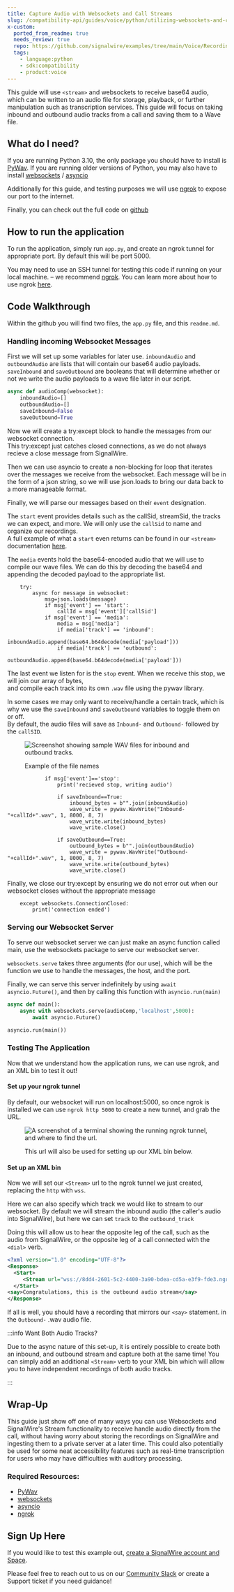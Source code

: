 ```yaml
---
title: Capture Audio with Websockets and Call Streams
slug: /compatibility-api/guides/voice/python/utilizing-websockets-and-call-streams
x-custom:
  ported_from_readme: true
  needs_review: true
  repo: https://github.com/signalwire/examples/tree/main/Voice/Recording%20Audio%20Tracks%20with%20Websockets
  tags:
    - language:python
    - sdk:compatibility
    - product:voice
---
```


This guide will use `<stream>` and websockets to receive base64 audio, which can be written to an audio file for storage, playback, or further manipulation such as transcription services. This guide will focus on taking inbound and outbound audio tracks from a call and saving them to a Wave file.

What do I need?
---------------

If you are running Python 3.10, the only package you should have to install is [PyWav](https://pypi.org/project/pywav/). If you are running older versions of Python, you may also have to install [websockets](https://pypi.org/project/websockets/) / [asyncio](https://pypi.org/project/asyncio/)

Additionally for this guide, and testing purposes we will use [ngrok](https://ngrok.com/) to expose our port to the internet.

Finally, you can check out the full code on [github](https://github.com/signalwire/guides/tree/main/Voice/Recording%20Audio%20Tracks%20with%20Websockets)

How to run the application
--------------------------

To run the application, simply run `app.py`, and create an ngrok tunnel for appropriate port. By default this will be port 5000.

You may need to use an SSH tunnel for testing this code if running on your local machine. – we recommend [ngrok](https://ngrok.com/). You can learn more about how to use ngrok [here](/platform/basics/guides/technical-troubleshooting/how-to-test-webhooks-with-ngrok).

Code Walkthrough
----------------

Within the github you will find two files, the `app.py` file, and this `readme.md`.

### Handling incoming Websocket Messages

First we will set up some variables for later use. `inboundAudio` and `outboundAudio` are lists that will contain our base64 audio payloads.  
`saveInbound` and `saveOutbound` are booleans that will determine whether or not we write the audio payloads to a wave file later in our script.

```python
async def audioComp(websocket):
    inboundAudio=[]
    outboundAudio=[]
    saveInbound=False
    saveOutbound=True
```

Now we will create a try:except block to handle the messages from our websocket connection.  
This try:except just catches closed connections, as we do not always recieve a close message from SignalWire.

Then we can use asyncio to create a non-blocking for loop that iterates over the messages we receive from the websocket. Each message will be in the form of a json string, so we will use json.loads to bring our data back to a more manageable format.

Finally, we will parse our messages based on their `event` designation. 

The `start` event provides details such as the callSid, streamSid, the tracks we can expect, and more. We will only use the `callSid` to name and organize our recordings.  
A full example of what a `start` even returns can be found in our `<stream>` documentation [here](/compatibility-api/cxml/voice/stream#websocket-messages).

The `media` events hold the base64-encoded audio that we will use to compile our wave files. We can do this by decoding the base64 and appending the decoded payload to the appropriate list.

```
    try:
        async for message in websocket:
            msg=json.loads(message)
            if msg['event'] == 'start':
                callId = msg['event']['callSid']
            if msg['event'] == 'media':
                media = msg['media']
                if media['track'] == 'inbound':
                    inboundAudio.append(base64.b64decode(media['payload']))
                if media['track'] == 'outbound':
                    outboundAudio.append(base64.b64decode(media['payload']))
```

The last event we listen for is the `stop` event. When we receive this stop, we will join our array of bytes,  
and compile each track into its own `.wav` file using the pywav library.

In some cases we may only want to receive/handle a certain track, which is why we use the `saveInbound` and `saveOutbound` variables to toggle them on or off.  
By default, the audio files will save as `Inbound-` and `Outbound-` followed by the `callSID`.

<figure>
        <img src={require("./2ddccf5-IbObexample.webP").default} alt="Screenshot showing sample WAV files for inbound and outbound tracks." title="IbObexample.webP" width="" height="auto" loading="lazy" />
    <figcaption>
    <p>Example of the file names</p>
</figcaption>
</figure>

```
            if msg['event']=='stop':
                print('recieved stop, writing audio')

                if saveInbound==True:
                    inbound_bytes = b"".join(inboundAudio)
                    wave_write = pywav.WavWrite("Inbound-"+callId+".wav", 1, 8000, 8, 7)
                    wave_write.write(inbound_bytes)
                    wave_write.close()

                if saveOutbound==True:
                    outbound_bytes = b"".join(outboundAudio)
                    wave_write = pywav.WavWrite("Outbound-"+callId+".wav", 1, 8000, 8, 7)
                    wave_write.write(outbound_bytes)
                    wave_write.close()

```

Finally, we close our try:except by ensuring we do not error out when our websocket closes without the appropriate message

```
    except websockets.ConnectionClosed:
        print('connection ended')
```

### Serving our Websocket Server

To serve our websocket server we can just make an async function called main, use the websockets package to serve our websocket server.

`websockets.serve` takes three arguments (for our use), which will be the function we use to handle the messages, the host, and the port.

Finally, we can serve this server indefinitely by using `await asyncio.Future()`, and then by calling this function with `asyncio.run(main)`

```python
async def main():
    async with websockets.serve(audioComp,'localhost',5000):
        await asyncio.Future()

asyncio.run(main())

```

### Testing The Application

Now that we understand how the application runs, we can use ngrok, and an XML bin to test it out!

#### Set up your ngrok tunnel

By default, our websocket will run on localhost:5000, so once ngrok is installed we can use `ngrok http 5000` to create a new tunnel, and grab the URL.

<figure>
        <img src={require("./c9724fd-ngrokExample2.webP").default} alt="A screenshot of a terminal showing the running ngrok tunnel, and where to find the url." title="ngrokExample2.webP" width="" height="auto" loading="lazy" />
    <figcaption>
    <p>This url will also be used for setting up our XML bin below.</p>
</figcaption>
</figure>

#### Set up an XML bin

Now we will set our `<Stream>` url to the ngrok tunnel we just created, replacing the `http` with `wss`.

Here we can also specify which track we would like to stream to our websocket. By default we will stream the inbound audio (the caller's audio into SignalWire), but here we can set `track` to the `outbound_track`

Doing this will allow us to hear the opposite leg of the call, such as the audio from SignalWire, or the opposite leg of a call connected with the `<dial>` verb.

```xml
<?xml version="1.0" encoding="UTF-8"?>
<Response>
  <Start>
     <Stream url="wss://8dd4-2601-5c2-4400-3a90-bdea-cd5a-e3f9-fde3.ngrok.io" track="outbound_track" />
  </Start>
<say>Congratulations, this is the outbound audio stream</say>
</Response>
```

If all is well, you should have a recording that mirrors our `<say>` statement. in the `Outbound-` .wav audio file.


:::info Want Both Audio Tracks?

Due to the async nature of this set-up, it is entirely possible to create both an inbound, and outbound stream and capture both at the same time! You can simply add an additional `<Stream>` verb to your XML bin which will allow you to have independent recordings of both audio tracks.

:::

Wrap-Up
-------

This guide just show off one of many ways you can use Websockets and SignalWire's Stream functionality to receive handle audio directly from the call, without having worry about storing the recordings on SignalWire and ingesting them to a private server at a later time. This could also potentially be used for some neat accessibility features such as real-time transcription for users who may have difficulties with auditory processing.

### Required Resources:

- [PyWav](https://pypi.org/project/pywav/)
- [websockets](https://pypi.org/project/websockets/)
- [asyncio](https://pypi.org/project/asyncio/)
- [ngrok](https://ngrok.com/)

Sign Up Here
------------

If you would like to test this example out, [create a SignalWire account and Space](https://m.signalwire.com/signups/new?s=1).

Please feel free to reach out to us on our [Community Slack](http://signalwire.community/) or create a Support ticket if you need guidance!
